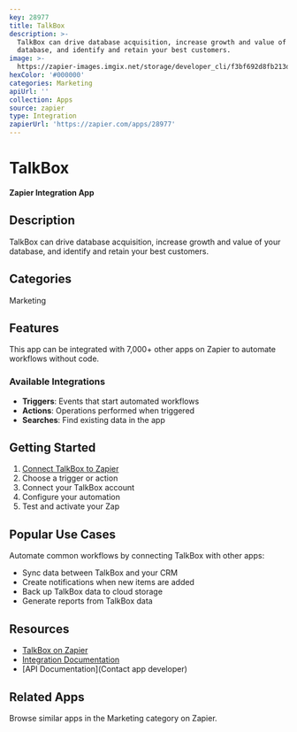 ```yaml
---
key: 28977
title: TalkBox
description: >-
  TalkBox can drive database acquisition, increase growth and value of your
  database, and identify and retain your best customers.
image: >-
  https://zapier-images.imgix.net/storage/developer_cli/f3bf692d8fb213d8203a429de7e00f9f_2.png?auto=format%2Ccompress&ixlib=python-3.0.0&q=50
hexColor: '#000000'
categories: Marketing
apiUrl: ''
collection: Apps
source: zapier
type: Integration
zapierUrl: 'https://zapier.com/apps/28977'
---
```

# TalkBox

**Zapier Integration App**

## Description

TalkBox can drive database acquisition, increase growth and value of your database, and identify and retain your best customers.

## Categories

Marketing

## Features

This app can be integrated with 7,000+ other apps on Zapier to automate workflows without code.

### Available Integrations

- **Triggers**: Events that start automated workflows
- **Actions**: Operations performed when triggered
- **Searches**: Find existing data in the app

## Getting Started

1. [Connect TalkBox to Zapier](https://zapier.com/apps/28977)
2. Choose a trigger or action
3. Connect your TalkBox account
4. Configure your automation
5. Test and activate your Zap

## Popular Use Cases

Automate common workflows by connecting TalkBox with other apps:

- Sync data between TalkBox and your CRM
- Create notifications when new items are added
- Back up TalkBox data to cloud storage
- Generate reports from TalkBox data

## Resources

- [TalkBox on Zapier](https://zapier.com/apps/28977)
- [Integration Documentation](https://zapier.com/apps/28977/integrations)
- [API Documentation](Contact app developer)

## Related Apps

Browse similar apps in the Marketing category on Zapier.
